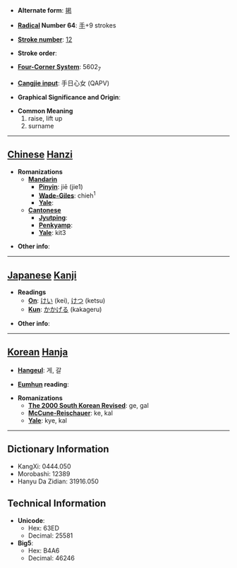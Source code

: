* '''Alternate form''': [[掲]]

* '''[[Wiktionary:Chinese radical index| Radical]] Number 64''': [[Wiktionary:Chinese radical index 手|手]]+9 strokes

* '''[[Wiktionary:Chinese total strokes index|Stroke number]]''': [[Wiktionary:Chinese total strokes index 12|12]]

* '''Stroke order''': 

* '''[[Wiktionary:Chinese four corner index|Four-Corner System]]''': 5602<sub>7</sub>

* '''[[Wiktionary:Chinese Cangjie index|Cangjie input]]''': 手日心女 (QAPV)

* '''Graphical Significance and Origin''': 

* '''Common Meaning'''
*#raise, lift up
*# surname


----

== [[Chinese]] [[Hanzi]] ==

* '''Romanizations'''
** '''[[Mandarin]]'''
*** '''[[Pinyin]]''': jiē (jie1)
*** '''[[Wade-Giles]]''': chieh<sup>1</sup>
*** '''[[Yale]]''': 
** '''[[Cantonese]]'''
*** '''[[Jyutping]]''':
*** '''[[Penkyamp]]''': 
*** '''[[Yale]]''': kit3

* '''Other info''': 

----

== [[Japanese]] [[Kanji]] ==

* '''Readings'''
** '''[[On]]''': [[けい]] (kei), [[けつ]] (ketsu)
** '''[[Kun]]''': [[かかげる]] (kakageru)

* '''Other info''':  

----

== [[Korean]] [[Hanja]] ==

* '''[[Hangeul]]''': 게, 갈

* '''[[Eumhun]] reading''': 

* '''Romanizations'''
** '''[[The 2000 South Korean Revised Romanization|The 2000 South Korean Revised]]''': ge, gal
** '''[[McCune-Reischauer]]''': ke, kal
** '''[[Yale]]''': kye, kal

----

== Dictionary Information ==

* KangXi: 0444.050
* Morobashi: 12389
* Hanyu Da Zidian: 31916.050

== Technical Information ==

* '''Unicode''':
** Hex: 63ED
** Decimal: 25581
* '''Big5''':
** Hex: B4A6
** Decimal: 46246